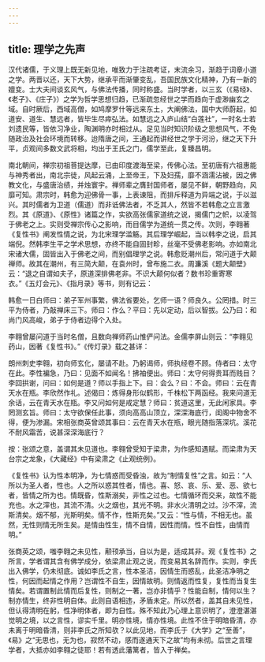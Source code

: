 ```yaml
---
---
---
```

title: 理学之先声
---




汉代诸儒，于义理上既无新见地，唯致力于注疏考证，末流余习，渐趋于词章小道之学。两晋以还，天下大势，继承平而渐肇变乱，吾国民族文化精神，乃有一新的嬗变。士大夫间谈玄风气，与佛法传播，同时称盛。当时学者，以三玄（《易经》、《老子》、《庄子》）之学为哲学思想归趋，已渐疏忽经世之学而趋向于虚渺幽玄之域。自时厥后，西域高僧，如鸠摩罗什等远来东土，大阐佛法，国中大师蔚起，如道安、道生、慧远者，皆毕生尽瘁弘法。如慧远之入庐山结“白莲社”，一时名士若刘遗民等，皆依习净业，陶渊明亦时相过从。足见当时知识阶级之思想风气，不免随政治及社会环境而转移。迨隋唐之间，王通起而讲经世之学于河汾，继之天下升平，贞观间多数文武将相，均出于王氏之门，儒学至此，复臻昌明。

南北朝间，禅宗初祖菩提达摩，已由印度渡海至梁，传佛心法。至初唐有六祖惠能与神秀者出，南北宗徒，风起云涌，上至帝王，下及妇孺，靡不涵濡沾被，因之佛教文化，与盛唐治绩，并烛寰宇。禅师辈之膺封国师者，屡见不鲜，朝野趋向，风靡可知。肃宗时，韩愈为迎佛骨一事，上表谏阻，而排斥释道为异端之说，于以滋兴。其时儒者为卫道（儒道）而非诋佛法者，不乏其人，然皆不若韩愈之立言激烈。其《原道》、《原性》诸篇之作，实欲高张儒家道统之说，揭儒门之帜，以凌驾于佛老之上。实则受禅宗传心之影响，而目儒学为道统一贯之传。次则，李翱著《复性书》阐发性情之说，为北宋理学滥觞。其后理学崛起，当以韩李之说，启其端倪。然韩李生平之学术思想，亦终不能自固封畛，丝毫不受佛老影响。亦如南北宋诸大儒，固皆出入于佛老之间，而别倡理学之说。韩愈贬潮州后，常问道于大颠禅师。故其在潮州，有三简大颠，在袁州时，曾布施二衣。周濂溪《题大颠壁》云：“退之自谓如夫子，原道深排佛老非。不识大颠何似者？数书珍重寄寒衣。”《五灯会元》、《指月录》等书，则有记云：


韩愈一日白师曰：弟子军州事繁，佛法省要处，乞师一语？师良久。公罔措。时三平为侍者，乃敲禅床三下。师曰：作么？平曰：先以定动，后以智拔。公乃曰：和尚门风高峻，弟子于侍者边得个入处。


李翱曾屡问道于当时名僧，且数向禅师药山惟俨问法。金儒李屏山则云：“李翱见药山，因著《复性书》。”《传灯录》载之甚详：


朗州刺史李翱，初向师玄化，屡请不赴。乃躬谒师，师执经卷不顾。侍者曰：太守在此。李性褊急，乃曰：见面不如闻名！拂袖便出。师曰：太守何得贵耳而贱目？李回拱谢，问曰：如何是道？师以手指上下。曰：会么？曰：不会。师曰：云在青天水在瓶。李欣然作礼。述偈曰：炼得身形似鹤形，千株松下两函经。我来问道无余话，云在青天水在瓶。李又问如何是戒定慧？师曰：贫道这里，无此闲家具。李罔测玄旨。师曰：太守欲保任此事，须向高高山顶立，深深海底行，闺阁中物舍不得，便为渗漏。宋相张商英曾颂其事曰：云在青天水在瓶，眼光随指落深坑。溪花不耐风霜苦，说甚深深海底行？


按：张颂之意，盖谓其未见道也。李翱曾受知于梁肃，为作感知遇赋。而梁肃为天台宗之龙象，《大藏经》中有梁肃之《止观统例》。

《复性书》认为性本明净，为七情惑而受昏浊，故为“制情复性”之言。如云：“人所以为圣人者，性也。人之所以惑其性者，情也。喜、怒、哀、乐、爱、恶、欲七者，皆情之所为也。情既昏，性斯溺矣，非性之过也。七情循环而交来，故性不能充也。水之滓也，其流不清。火之烟也，其光不明。非水火清明之过。沙不滓，流斯清矣。烟不郁，光斯明矣。情不作，性斯充矣。”又云：“性与情，不相无也。虽然，无性则情无所生矣。是情由性生，情不自情，因性而情。性不自性，由情而明。”

张商英之颂，嗤李翱之未见性，颟顸承当，自以为是，适成其非。观《复性书》之所言，学者谓其含有佛学成分，依梁肃止观之说，而变易其名辞而作。实则，李氏出入佛学，仍未彻底。诚如李氏之言，性本圣洁，因情生而惑乱，此圣洁净明之性，何因而起情之作用？岂谓性不自生，因情故明。则情返而性复，复性而当复生情矣。若谓置制此情而后复性，则制之一著，岂亦非情乎？性能自制，情何以生？制亦情生，终非性明自体。此则自语相违，矛盾未定。所以然者，盖其自未见性，但认得清明在躬，性净明体者，即为自性。殊不知此乃心理上意识明了，澄澄湛湛觉明之境，以之言性，谬实千里。明亦性境，情亦性境。此性不住于明暗昏清，亦未离于明暗昏清，则非李氏之所知欤？以此见地，而李氏于《大学》之“至善”，《易》之“无思也，无为也，寂然不动，感而遂通天下之故”均有未彻。后世之言理学者，大抵亦如李翱之徒耶！若有透此藩篱者，皆入于禅矣。